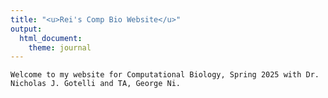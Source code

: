 ```yaml
---
title: "<u>Rei's Comp Bio Website</u>"
output: 
  html_document:
    theme: journal
---
```

```
Welcome to my website for Computational Biology, Spring 2025 with Dr. Nicholas J. Gotelli and TA, George Ni.
```
